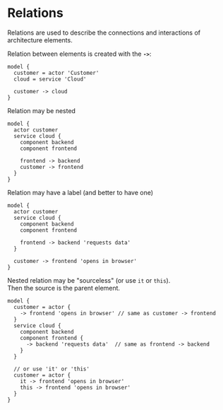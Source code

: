 
# Relations

Relations are used to describe the connections and interactions of architecture elements.

Relation between elements is created with the **`->`**:

```likec4 filename="relations.c4"
model {
  customer = actor 'Customer'
  cloud = service 'Cloud'

  customer -> cloud
}
```

Relation may be nested

```likec4 filename="relations.c4"
model {
  actor customer
  service cloud {
    component backend
    component frontend

    frontend -> backend
    customer -> frontend
  }
}
```


Relation may have a label (and better to have one)

```likec4 filename="relations.c4"
model {
  actor customer
  service cloud {
    component backend
    component frontend

    frontend -> backend 'requests data'
  }

  customer -> frontend 'opens in browser'
}
```

Nested relation may be "sourceless" (or use `it` or `this`).  
Then the source is the parent element.


```likec4 filename="relations.c4"
model {
  customer = actor {    
    -> frontend 'opens in browser' // same as customer -> frontend
  }
  service cloud {
    component backend
    component frontend {
      -> backend 'requests data'  // same as frontend -> backend
    }
  }

  // or use 'it' or 'this'
  customer = actor {
    it -> frontend 'opens in browser'
    this -> frontend 'opens in browser'
  }    
}
```
